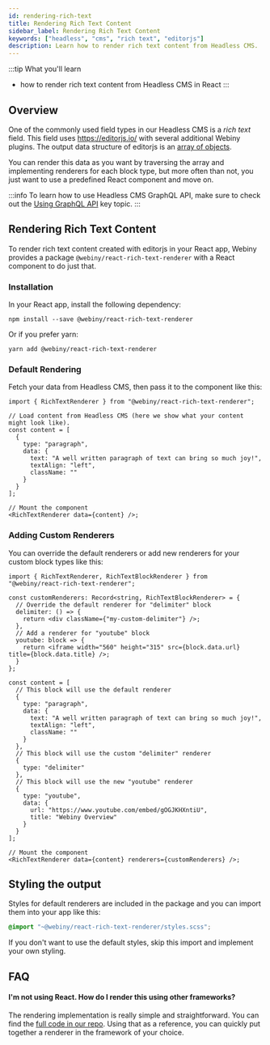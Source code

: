 ```yaml
---
id: rendering-rich-text
title: Rendering Rich Text Content
sidebar_label: Rendering Rich Text Content
keywords: ["headless", "cms", "rich text", "editorjs"]
description: Learn how to render rich text content from Headless CMS.
---
```


:::tip What you'll learn

- how to render rich text content from Headless CMS in React
:::

## Overview

One of the commonly used field types in our Headless CMS is a _rich text_ field. This field uses https://editorjs.io/ with several additional Webiny plugins. The output data structure of editorjs is an [array of objects](https://editorjs.io/saving-data#output-data-format).

You can render this data as you want by traversing the array and implementing renderers for each block type, but more often than not, you just want to use a predefined React component and move on.

:::info
To learn how to use Headless CMS GraphQL API, make sure to check out the [Using GraphQL API](/docs/how-to-guides/webiny-applications/headless-cms/using-graphql-api) key topic.
:::

## Rendering Rich Text Content

To render rich text content created with editorjs in your React app, Webiny provides a package `@webiny/react-rich-text-renderer` with a React component to do just that.

### Installation

In your React app, install the following dependency:

```
npm install --save @webiny/react-rich-text-renderer
```

Or if you prefer yarn:

```
yarn add @webiny/react-rich-text-renderer
```

### Default Rendering

Fetch your data from Headless CMS, then pass it to the component like this:

```tsx title="myView.tsx"
import { RichTextRenderer } from "@webiny/react-rich-text-renderer";

// Load content from Headless CMS (here we show what your content might look like).
const content = [
  {
    type: "paragraph",
    data: {
      text: "A well written paragraph of text can bring so much joy!",
      textAlign: "left",
      className: ""
    }
  }
];

// Mount the component
<RichTextRenderer data={content} />;
```

### Adding Custom Renderers

You can override the default renderers or add new renderers for your custom block types like this:

```tsx title="myView.tsx"
import { RichTextRenderer, RichTextBlockRenderer } from "@webiny/react-rich-text-renderer";

const customRenderers: Record<string, RichTextBlockRenderer> = {
  // Override the default renderer for "delimiter" block
  delimiter: () => {
    return <div className={"my-custom-delimiter"} />;
  },
  // Add a renderer for "youtube" block
  youtube: block => {
    return <iframe width="560" height="315" src={block.data.url} title={block.data.title} />;
  }
};

const content = [
  // This block will use the default renderer
  {
    type: "paragraph",
    data: {
      text: "A well written paragraph of text can bring so much joy!",
      textAlign: "left",
      className: ""
    }
  },
  // This block will use the custom "delimiter" renderer
  {
    type: "delimiter"
  },
  // This block will use the new "youtube" renderer
  {
    type: "youtube",
    data: {
      url: "https://www.youtube.com/embed/gOGJKHXntiU",
      title: "Webiny Overview"
    }
  }
];

// Mount the component
<RichTextRenderer data={content} renderers={customRenderers} />;
```

## Styling the output

Styles for default renderers are included in the package and you can import them into your app like this:

```scss
@import "~@webiny/react-rich-text-renderer/styles.scss";
```

If you don't want to use the default styles, skip this import and implement your own styling.

## FAQ

#### I'm not using React. How do I render this using other frameworks?

The rendering implementation is really simple and straightforward. You can find the [full code in our repo](https://github.com/webiny/webiny-js/blob/next/packages/react-rich-text-renderer/src/index.tsx). Using that as a reference, you can quickly put together a renderer in the framework of your choice.
